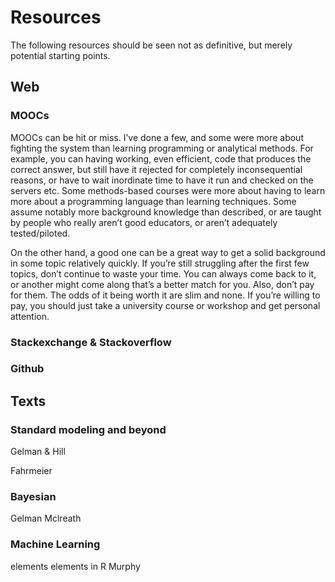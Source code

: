 # Resources

The following resources should be seen not as definitive, but merely potential starting points.


## Web

### MOOCs

MOOCs can be hit or miss. I've done a few, and some were more about fighting the system than learning programming or analytical methods.  For example, you can having working, even efficient, code that produces the correct answer, but still have it rejected for completely inconsequential reasons, or have to wait inordinate time to have it run and checked on the servers etc.  Some methods-based courses were more about having to learn more about a programming language than learning techniques.  Some assume notably more background knowledge than described, or are taught by people who really aren't good educators, or aren't adequately tested/piloted.

On the other hand, a good one can be a great way to get a solid background in some topic relatively quickly.  If you're still struggling after the first few topics, don't continue to waste your time.  You can always come back to it, or another might come along that's a better match for you.  Also, don't pay for them.  The odds of it being worth it are slim and none.  If you're willing to pay, you should just take a university course or workshop and get personal attention.

### Stackexchange & Stackoverflow




### Github




## Texts


### Standard modeling and beyond

Gelman & Hill

Fahrmeier

### Bayesian

Gelman
Mclreath


### Machine Learning

elements
elements in R
Murphy

